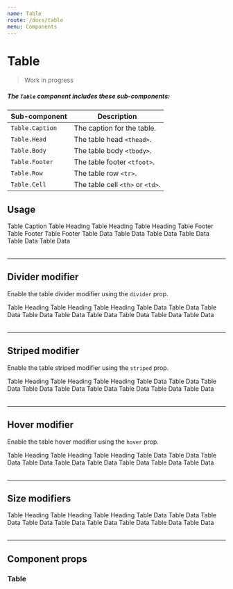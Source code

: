 ```yaml
---
name: Table
route: /docs/table
menu: Components
---
```



# Table

> Work in progress

##### The `Table` component includes these sub-components:
| Sub-component | Description |
|-|-|
| `Table.Caption` | The caption for the table. |
| `Table.Head` | The table head `<thead>`. |
| `Table.Body` | The table body `<tbody>`. |
| `Table.Footer` | The table footer `<tfoot>`. |
| `Table.Row` | The table row `<tr>`. |
| `Table.Cell` | The table cell `<th>` or `<td>`. |

## Usage
<Playground>
  <Table>
    <Table.Caption>Table Caption</Table.Caption>
    <Table.Head>
      <Table.Row>
        <Table.Cell>Table Heading</Table.Cell>
        <Table.Cell>Table Heading</Table.Cell>
        <Table.Cell>Table Heading</Table.Cell>
      </Table.Row>
    </Table.Head>
    <Table.Footer>
      <Table.Row>
        <Table.Cell>Table Footer</Table.Cell>
        <Table.Cell>Table Footer</Table.Cell>
        <Table.Cell>Table Footer</Table.Cell>
      </Table.Row>
    </Table.Footer>
    <Table.Body>
      <Table.Row>
        <Table.Cell>Table Data</Table.Cell>
        <Table.Cell>Table Data</Table.Cell>
        <Table.Cell>Table Data</Table.Cell>
      </Table.Row>
      <Table.Row>
        <Table.Cell>Table Data</Table.Cell>
        <Table.Cell>Table Data</Table.Cell>
        <Table.Cell>Table Data</Table.Cell>
      </Table.Row>
    </Table.Body>
  </Table>
</Playground>

---

## Divider modifier

Enable the table divider modifier using the `divider` prop.

<Playground>
  <Table divider>
    <Table.Head>
      <Table.Row>
        <Table.Cell>Table Heading</Table.Cell>
        <Table.Cell>Table Heading</Table.Cell>
        <Table.Cell>Table Heading</Table.Cell>
      </Table.Row>
    </Table.Head>
    <Table.Body>
      <Table.Row>
        <Table.Cell>Table Data</Table.Cell>
        <Table.Cell>Table Data</Table.Cell>
        <Table.Cell>Table Data</Table.Cell>
      </Table.Row>
      <Table.Row>
        <Table.Cell>Table Data</Table.Cell>
        <Table.Cell>Table Data</Table.Cell>
        <Table.Cell>Table Data</Table.Cell>
      </Table.Row>
      <Table.Row>
        <Table.Cell>Table Data</Table.Cell>
        <Table.Cell>Table Data</Table.Cell>
        <Table.Cell>Table Data</Table.Cell>
      </Table.Row>
    </Table.Body>
  </Table>
</Playground>

---

## Striped modifier

Enable the table striped modifier using the `striped` prop.

<Playground>
  <Table striped>
    <Table.Head>
      <Table.Row>
        <Table.Cell>Table Heading</Table.Cell>
        <Table.Cell>Table Heading</Table.Cell>
        <Table.Cell>Table Heading</Table.Cell>
      </Table.Row>
    </Table.Head>
    <Table.Body>
      <Table.Row>
        <Table.Cell>Table Data</Table.Cell>
        <Table.Cell>Table Data</Table.Cell>
        <Table.Cell>Table Data</Table.Cell>
      </Table.Row>
      <Table.Row>
        <Table.Cell>Table Data</Table.Cell>
        <Table.Cell>Table Data</Table.Cell>
        <Table.Cell>Table Data</Table.Cell>
      </Table.Row>
      <Table.Row>
        <Table.Cell>Table Data</Table.Cell>
        <Table.Cell>Table Data</Table.Cell>
        <Table.Cell>Table Data</Table.Cell>
      </Table.Row>
    </Table.Body>
  </Table>
</Playground>

---

## Hover modifier

Enable the table hover modifier using the `hover` prop.

<Playground>
  <Table hover>
    <Table.Head>
      <Table.Row>
        <Table.Cell>Table Heading</Table.Cell>
        <Table.Cell>Table Heading</Table.Cell>
        <Table.Cell>Table Heading</Table.Cell>
      </Table.Row>
    </Table.Head>
    <Table.Body>
      <Table.Row>
        <Table.Cell>Table Data</Table.Cell>
        <Table.Cell>Table Data</Table.Cell>
        <Table.Cell>Table Data</Table.Cell>
      </Table.Row>
      <Table.Row>
        <Table.Cell>Table Data</Table.Cell>
        <Table.Cell>Table Data</Table.Cell>
        <Table.Cell>Table Data</Table.Cell>
      </Table.Row>
      <Table.Row>
        <Table.Cell>Table Data</Table.Cell>
        <Table.Cell>Table Data</Table.Cell>
        <Table.Cell>Table Data</Table.Cell>
      </Table.Row>
    </Table.Body>
  </Table>
</Playground>

---

## Size modifiers
<Playground>
  <Table divider size="small">
    <Table.Head>
      <Table.Row>
        <Table.Cell>Table Heading</Table.Cell>
        <Table.Cell>Table Heading</Table.Cell>
        <Table.Cell>Table Heading</Table.Cell>
      </Table.Row>
    </Table.Head>
    <Table.Body>
      <Table.Row>
        <Table.Cell>Table Data</Table.Cell>
        <Table.Cell>Table Data</Table.Cell>
        <Table.Cell>Table Data</Table.Cell>
      </Table.Row>
      <Table.Row>
        <Table.Cell>Table Data</Table.Cell>
        <Table.Cell>Table Data</Table.Cell>
        <Table.Cell>Table Data</Table.Cell>
      </Table.Row>
      <Table.Row>
        <Table.Cell>Table Data</Table.Cell>
        <Table.Cell>Table Data</Table.Cell>
        <Table.Cell>Table Data</Table.Cell>
      </Table.Row>
    </Table.Body>
  </Table>
</Playground>

---

## Component props
### Table
<PropsTable of={Table} />

